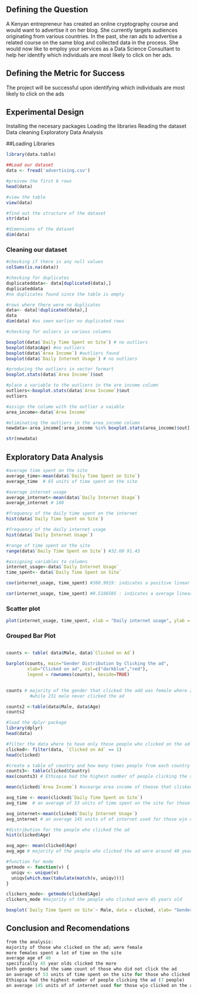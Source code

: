 

## Defining the Question
A Kenyan entrepreneur has created an online cryptography course and would want to advertise it on her blog. She currently targets audiences originating from various countries. In the past, she ran ads to advertise a related course on the same blog and collected data in the process. She would now like to employ your services as a Data Science Consultant to help her identify which individuals are most likely to click on her ads. 




## Defining the Metric for Success
The project will be successful upon identifying which individuals are most likely to click on the ads


## Experimental Design

Installing the necesary packages
Loading the libraries
Reading the dataset
Data cleaning
Exploratory Data Analysis





##Loading Libraries

```R
library(data.table)

##Load our dataset
data <- fread('advertising.csv')

#preivew the first 6 rows
head(data)

#view the table
view(data)

#find out the structure of the dataset
str(data)

#dimensions of the dataset
dim(data)

```


### Cleaning our dataset

```R
#checking if there is any null values
colSums(is.na(data))

#checking for duplicates
duplicateddata<- data[duplicated(data),]
duplicateddata
#no duplicates found since the table is empty

#rows where there were no duplicates
data<- data[!duplicated(data),]
data
dim(data) #as seen earlier no duplicated rows

```

```R
#checking for ouliers in various columns

boxplot(data$`Daily Time Spent on Site`) # no outliers
boxplot(data$Age) #no outliers
boxplot(data$`Area Income`) #outliers found
boxplot(data$`Daily Internet Usage`) # no outliers

#producing the outliers in vector formart
boxplot.stats(data$`Area Income`)$out

#place a variable to the outliers in the are income column
outliers<-boxplot.stats(data$`Area Income`)$out
outliers

#assign the colume with the outlier a vaiable
area_income<-data$`Area Income`

#eliminating the outliers in the area_income column
newdata<-area_income[!area_income %in% boxplot.stats(area_income)$out]

str(newdata)

```

## Exploratory Data Analysis

```R
#average time spent on the site
average_time<-mean(data$`Daily Time Spent on Site`)
average_time  # 65 units of time spent on the site

#average internet usage
average_internet<-mean(data$`Daily Internet Usage`)
average_internet # 180

#frequency of the daily time spent on the internet
hist(data$`Daily Time Spent on Site`)

#frequency of the daily internet usage
hist(data$`Daily Internet Usage`)

#range of time spent on the site
range(data$`Daily Time Spent on Site`) #32.60 91.43

#assigning variables to columns
internet_usage<-data$`Daily Internet Usage`
time_spent<- data$`Daily Time Spent on Site`

cov(internet_usage, time_spent) #360.9919: indicates a positive linear relationship btn the two variables

cor(internet_usage, time_spent) #0.5186585 : indicates a average linear correlation
```
### Scatter plot

```R
plot(internet_usage, time_spent, xlab = "Daily internet usage", ylab = "Daily time spent on the internet")
 ```
 

### Grouped Bar Plot

```R

counts <- table( data$Male, data$`Clicked on Ad`)

barplot(counts, main="Gender Distribution by Clicking the ad",
        xlab="Clicked on ad", col=c("darkblue","red"),
        legend = rownames(counts), beside=TRUE)
        
```

```R
counts # majority of the gender that clicked the add was female where 269 female clicked the ad
         #while 231 male never clicked the ad

counts2 <-table(data$Male, data$Age)
counts2
```

```R
#load the dplyr package
library(dplyr)
head(data)

#filter the data where to have only those people who clicked on the ad
clicked<- filter(data, `Clicked on Ad` == 1)
head(clicked)

#create a table of country and how many times people from each country clicked the ad
counts3<- table(clicked$Country)
max(counts3) # Ethiopia had the highest number of people clicking the ad (7 people)
```

```R
mean(clicked$`Area Income`) #avearge area income of theose that clisked the ad is 48614
```

```R
avg_time <- mean(clicked$`Daily Time Spent on Site`)
avg_time  # an average of 53 units of time spent on the site for those who clicked

```
```R
avg_internet<-mean(clicked$`Daily Internet Usage`)
avg_internet # an average 145 units of of internet used for those wjo clicked on the ad
```

```R
#distribution for the people who clicked the ad
hist(clicked$Age)

```

```R
avg_age<- mean(clicked$Age)
avg_age # majority of the people who clicked the ad were around 40 years of age

```
```R
#function for mode
getmode <- function(v) {
  uniqv <- unique(v)
  uniqv[which.max(tabulate(match(v, uniqv)))]
}

```

```R
clickers_mode<- getmode(clicked$Age)
clickers_mode #majority of the people who clicked were 45 years old

```
```R
boxplot(`Daily Time Spent on Site`~ Male, data = clicked, xlab= "Gender", ylab= "`Daily Time Spent on Site") #more females spent alot of time on the site

```


## Conclusion and Recomendations
```R
from the analysis:
majority of those who clicked on the ad; were female
more females spent a lot of time on the site
average age of 40
specifically 45 year olds clicked the more 
both genders had the same count of those who did not click the ad
an average of 53 units of time spent on the site for those who clicked
Ethiopia had the highest number of people clicking the ad (7 people)
an average 145 units of of internet used for those wjo clicked on the ad

```
